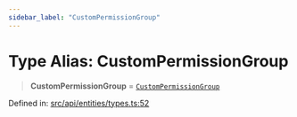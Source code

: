```yaml
---
sidebar_label: "CustomPermissionGroup"
---
```


# Type Alias: CustomPermissionGroup

> **CustomPermissionGroup** = [`CustomPermissionGroup`](../../CustomPermissionGroup/classes/CustomPermissionGroup.mdx)

Defined in: [src/api/entities/types.ts:52](https://github.com/PolymeshAssociation/polymesh-sdk/blob/bee6a2fe7a8ce5db42a6982e793782182cde2153/src/api/entities/types.ts#L52)
